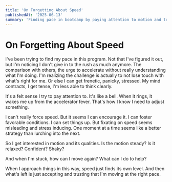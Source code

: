 ```yaml
---
title: 'On Forgetting About Speed'
publishedAt: '2025-06-13'
summary: 'Finding pace in bootcamp by paying attention to motion and trusting natural rhythms rather than forcing speed.'
---
```


# On Forgetting About Speed

I've been trying to find my pace in this program. Not that I've figured it out, but I'm noticing I don't give in to the rush as much anymore. The comparison with others, the urge to accelerate without really understanding what I'm doing. I'm realizing the challenge is actually to not lose touch with what's right for me. Or else I can get frenetic, panicky, stressed. My mind contracts, I get tense, I'm less able to think clearly. 

It's a felt sense I try to pay attention to. It's like a bell. When it rings, it wakes me up from the accelerator fever. That's how I know I need to adjust something.

I can't really force speed. But it seems I can encourage it. I can foster favorable conditions. I can set things up. But fixating on speed seems misleading and stress inducing. One moment at a time seems like a better strategy than lurching into the next. 

So I get interested in motion and its qualities. Is the motion steady? Is it relaxed? Confident? Shaky?

And when I'm stuck, how can I move again? What can I do to help?

When I approach things in this way, speed just finds its own level. And then what's left is just accepting and trusting that I'm moving at the right pace.
